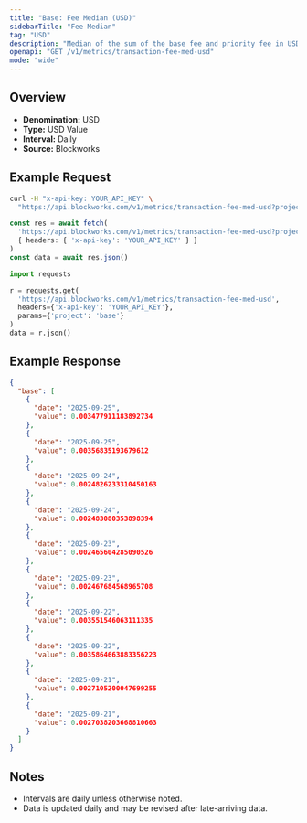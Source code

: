 ```yaml
---
title: "Base: Fee Median (USD)"
sidebarTitle: "Fee Median"
tag: "USD"
description: "Median of the sum of the base fee and priority fee in USD that day"
openapi: "GET /v1/metrics/transaction-fee-med-usd"
mode: "wide"
---
```


## Overview

- **Denomination:** USD
- **Type:** USD Value
- **Interval:** Daily
- **Source:** Blockworks

## Example Request

<CodeGroup>

```bash cURL
curl -H "x-api-key: YOUR_API_KEY" \
  "https://api.blockworks.com/v1/metrics/transaction-fee-med-usd?project=base"
```

```typescript TypeScript
const res = await fetch(
  'https://api.blockworks.com/v1/metrics/transaction-fee-med-usd?project=base',
  { headers: { 'x-api-key': 'YOUR_API_KEY' } }
)
const data = await res.json()
```

```python Python
import requests

r = requests.get(
  'https://api.blockworks.com/v1/metrics/transaction-fee-med-usd',
  headers={'x-api-key': 'YOUR_API_KEY'},
  params={'project': 'base'}
)
data = r.json()
```

</CodeGroup>

## Example Response

```json
{
  "base": [
    {
      "date": "2025-09-25",
      "value": 0.003477911183892734
    },
    {
      "date": "2025-09-25",
      "value": 0.00356835193679612
    },
    {
      "date": "2025-09-24",
      "value": 0.0024826233310450163
    },
    {
      "date": "2025-09-24",
      "value": 0.002483080353898394
    },
    {
      "date": "2025-09-23",
      "value": 0.002465604285090526
    },
    {
      "date": "2025-09-23",
      "value": 0.002467684568965708
    },
    {
      "date": "2025-09-22",
      "value": 0.003551546063111335
    },
    {
      "date": "2025-09-22",
      "value": 0.0035864663883356223
    },
    {
      "date": "2025-09-21",
      "value": 0.0027105200047699255
    },
    {
      "date": "2025-09-21",
      "value": 0.0027038203668810663
    }
  ]
}
```

## Notes
- Intervals are daily unless otherwise noted.
- Data is updated daily and may be revised after late-arriving data.